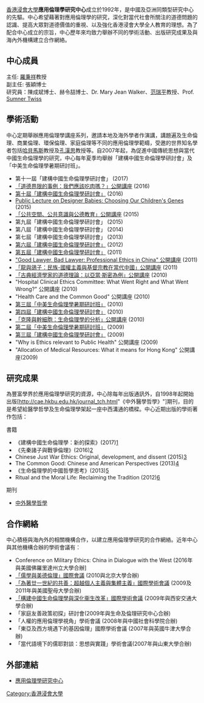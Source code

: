 {{Multiple issues|
{{External links|time=2020-03-22T23:42:02+00:00}}
{{Unreferenced|time=2020-03-22T23:42:02+00:00}}
}}
{{Infobox Organization
|name         = 應用倫理學研究中心
|image        = CAE_LOGO.png
|size         = 210px
|formation    = 1992年5月13日
|type         = 研究中心
|location     = [[香港|香港]]九龍塘
|website      = http://cae.hkbu.edu.hk
}}

[[香港浸會大學|香港浸會大學]]'''應用倫理學研究中心'''成立於1992年，是中國及亞洲同類型研究中心的先驅。中心希望藉著對應用倫理學的研究，深化對當代社會所關注的道德問題的認識、提高大眾對道德價值的重視、以及強化香港浸會大學全人教育的理想。為了配合中心成立的宗旨，中心歷年來均致力舉辦不同的學術活動、出版研究成果及與海內外機構建立合作網絡。<br />

==中心成員==
主任: [[羅秉祥|羅秉祥]]教授<br />
副主任: 張穎博士<br />
研究員：陳成斌博士、赫令喆博士、Dr. Mary Jean Walker、[[范瑞平|范瑞平]]教授、Prof. [http://en.wikipedia.org/wiki/Sumner_Twiss Sumner Twiss]<br />

==學術活動==
中心定期舉辦應用倫理學講座系列，邀請本地及海外學者作演講，講題遍及生命倫理、商業倫理、環保倫理、家庭倫理等不同的應用倫理學範疇，受邀的世界知名學者包括[[哈貝馬斯|哈貝馬斯]]教授及[[孔漢思|孔漢思]]教授等。自2007年起，為促進中國傳統思想與當代中國生命倫理學的研究，中心每年夏季均舉辦「建構中國生命倫理學研討會」及「中美生命倫理學暑期研討班」。<br />

*第十一屆「建構中國生命倫理學研討會」 (2017)
*[http://cae.hkbu.edu.hk/PubLecture/161004.pdf 「道德界限的事例：我們應該吃肉嗎？」公開講座 ] (2016)
*[http://cae.hkbu.edu.hk/Conferences/1606%20poster.pdf 第十屆「建構中國生命倫理學研討會」] (2016)
*[http://cae.hkbu.edu.hk/PubLecture/151204.pdf Public Lecture on Designer Babies: Choosing Our Children's Genes] (2015)
*[http://cae.hkbu.edu.hk/PubLecture/150324.pdf 「公共空間、公共意識與公德教育」公開講座] (2015)
*第九屆「建構中國生命倫理學研討會」 (2015)
*第八屆「建構中國生命倫理學研討會」 (2014)
*第七屆「建構中國生命倫理學研討會」 (2013)
*[http://cae.hkbu.edu.hk/Conferences/1206cb_poster.pdf 第六屆「建構中國生命倫理學研討會」] (2012)
*[http://cae.hkbu.edu.hk/Conferences/110706_symposium_tch.html 第五屆「建構中國生命倫理學研討會」] (2011)
*[http://www.cae.hkbu.edu.hk/PubLecture/110315_tch.html "Good Lawyer, Bad Lawyer: Professional Ethics in China" 公開講座] (2011)
*[http://www.cae.hkbu.edu.hk/PubLecture/110302_tch.html 「龍與鴿子：民族-國權主義與基督宗教在當代中國」公開講座] (2011)
*[http://www.cae.hkbu.edu.hk/PubLecture/101125_tch.html 「古典經濟學家的道德理論：以亞當‧斯密為例」公開講座] (2010)
* "Hospital Clinical Ethics Committee: What Went Right and What Went Wrong?" 公開講座 (2010)
* "Health Care and the Common Good" 公開講座 (2010)
*[http://www.cae.hkbu.edu.hk/Summer_Class/100709_summerclass_tch.html 第三屆「中美生命倫理學暑期研討班」] (2010)
*[http://www.cae.hkbu.edu.hk/Conferences/100708_symposium_tch.html 第四屆「建構中國生命倫理學研討會」] (2010)
*[http://cae.hkbu.edu.hk/PubLecture/100210_tch.html 「克隆與幹細胞：生命倫理學的分析」公開講座] (2010)
*[http://www.cae.hkbu.edu.hk/Summer_Class/090721_summerclass_tch.html 第二屆「中美生命倫理學暑期研討班」] (2009)
*[http://www.cae.hkbu.edu.hk/Conferences/090720_symposium_tch.html 第三屆「建構中國生命倫理學研討會」] (2009)
* "Why is Ethics relevant to Public Health" 公開講座 (2009)
* "Allocation of Medical Resources: What it means for Hong Kong" 公開講座(2009)

==研究成果==
為豐富學界於應用倫理學研究的資源，中心除每年出版通訊外，自1998年起開始出版[http://cae.hkbu.edu.hk/journal_tch.html"《中外醫學哲學》"]期刊，目的是希望給醫學哲學及生命倫理學架起一座中西溝通的橋樑。中心近期出版的學術著作包括：

書籍
*《建構中國生命倫理學：新的探索》(2017)[http://cae.hkbu.edu.hk/Books/建構中國生命倫理學新的探索.pdf]
*《先秦諸子與戰爭倫理》(2016)[http://cae.hkbu.edu.hk/Books/先秦諸子與戰爭倫理.pdf]
*Chinese Just War Ethics: Original, development, and dissent (2015)[http://cae.hkbu.edu.hk/Books/Chinese%20Just%20War%20Ethics.pdf]
*The Common Good: Chinese and American Perspectives (2013)[http://cae.hkbu.edu.hk/Books/Common%20Good.pdf]
*《生命倫理學的中國哲學思考》(2013)[http://cae.hkbu.edu.hk/Books/Bioethics_A_Reflection_from_Traditional_Chinese_Philosophy.pdf]
*Ritual and the Moral Life: Reclaiming the Tradition (2012)[http://cae.hkbu.edu.hk/Books/Ritual_and_the_Moral_Life.pdf]

期刊
*[https://repository.hkbu.edu.hk/ijccpm/ 中外醫學哲學]

==合作網絡==
中心積極與海內外的相關機構合作，以建立應用倫理學研究的合作網絡。近年中心與其他機構合辦的學術會議有：

*Conference on Military Ethics: China in Dialogue with the West (2016年與美國佛羅里達州立大學合辦]
*[http://www.cae.hkbu.edu.hk/Conferences/100514_international_conference_tch.html 「儒學與美德倫理」國際會議] (2010與北京大學合辦)
*[http://cae.hkbu.edu.hk/Conferences/091029_conference_tch.html 「為著廿一世紀的共善：超越個人主義與集體主義」國際學術會議] (2009及2011年與美國聖母大學合辦)
*[http://cae.hkbu.edu.hk/Conferences/091101_international_conference_tch.html 「構建中國生命倫理學與深化衞生改革」國際學術會議] (2009年與西安交通大學合辦)
*「家庭友善政策初探」研討會(2009年與生命及倫理研究中心合辦)
*「人權的應用倫理學視角」學術會議 (2008年與中國社會科學院合辦)
*「東亞及西方境遇下的基因倫理」國際學術會議 (2007年與英國牛津大學合辦)
*「當代語境下的儒耶對談：思想與實踐」學術會議(2007年與山東大學合辦)

==外部連結==
*[http://cae.hkbu.edu.hk 應用倫理學研究中心]

[[Category:香港浸會大學|Category:香港浸會大學]]
